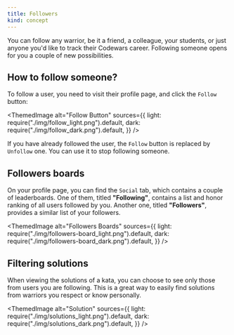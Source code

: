 ```yaml
---
title: Followers
kind: concept
---
```



You can follow any warrior, be it a friend, a colleague, your students, or just anyone you'd like to track their Codewars career. Following someone opens for you a couple of new possibilities.

## How to follow someone?

To follow a user, you need to visit their profile page, and click the `Follow` button:

<ThemedImage
  alt="Follow Button"
  sources={{
    light: require("./img/follow_light.png").default,
    dark: require("./img/follow_dark.png").default,
  }}
/>

If you have already followed the user, the `Follow` button is replaced by `Unfollow` one. You can use it to stop following someone.

## Followers boards

On your profile page, you can find the `Social` tab, which contains a couple of leaderboards. One of them, titled **"Following"**, contains a list and honor ranking of all users followed by you. Another one, titled **"Followers"**, provides a similar list of your followers.

<ThemedImage
  alt="Followers Boards"
  sources={{
    light: require("./img/followers-board_light.png").default,
    dark: require("./img/followers-board_dark.png").default,
  }}
/>

## Filtering solutions

When viewing the solutions of a kata, you can choose to see only those from users you are following. This is a great way to easily find solutions from warriors you respect or know personally.

<ThemedImage
  alt="Solution"
  sources={{
    light: require("./img/solutions_light.png").default,
    dark: require("./img/solutions_dark.png").default,
  }}
/>
